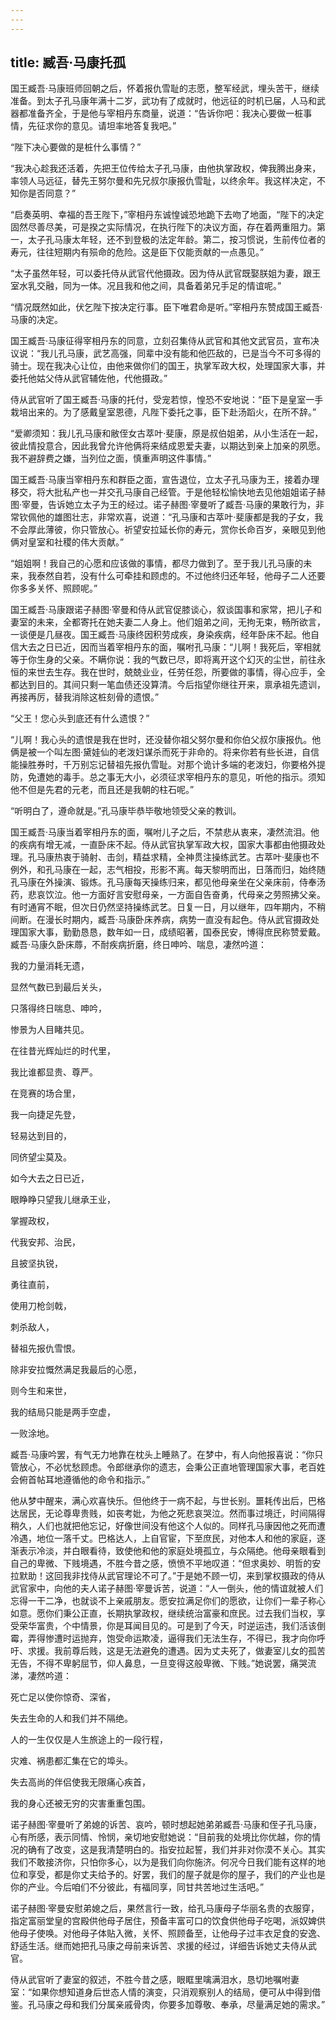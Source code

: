 ```yaml
---
---
---
```

title: 臧吾·马康托孤
---




国王臧吾·马康班师回朝之后，怀着报仇雪耻的志愿，整军经武，埋头苦干，继续准备。到太子孔马康年满十二岁，武功有了成就时，他远征的时机已届，人马和武器都准备齐全，于是他与宰相丹东商量，说道：“告诉你吧：我决心要做一桩事情，先征求你的意见。请坦率地答复我吧。”

“陛下决心要做的是桩什么事情？”

“我决心趁我还活着，先把王位传给太子孔马康，由他执掌政权，俾我腾出身来，率领人马远征，替先王努尔曼和先兄叔尔康报仇雪耻，以终余年。我这样决定，不知你是否同意？”

“启奏英明、幸福的吾王陛下，”宰相丹东诚惶诚恐地跪下去吻了地面，“陛下的决定固然尽善尽美，可是揆之实际情况，在执行陛下的决议方面，存在着两重阻力。第一，太子孔马康太年轻，还不到登极的法定年龄。第二，按习惯说，生前传位者的寿元，往往短期内有殒命的危险。这是臣下仅能贡献的一点愚见。”

“太子虽然年轻，可以委托侍从武官代他摄政。因为侍从武官既娶朕姐为妻，跟王室水乳交融，同为一体。况且我和他之间，具备着弟兄手足的情谊呢。”

“情况既然如此，伏乞陛下按决定行事。臣下唯君命是听。”宰相丹东赞成国王臧吾·马康的决定。

国王臧吾·马康征得宰相丹东的同意，立刻召集侍从武官和其他文武官员，宣布决议说：“我儿孔马康，武艺高强，同辈中没有能和他匹敌的，已是当今不可多得的骑士。现在我决心让位，由他来做你们的国王，执掌军政大权，处理国家大事，并委托他姑父侍从武官辅佐他，代他摄政。”

侍从武官听了国王臧吾·马康的托付，受宠若惊，惶恐不安地说：“臣下是皇室一手栽培出来的。为了感戴皇室恩德，凡陛下委托之事，臣下赴汤蹈火，在所不辞。”

“爱卿须知：我儿孔马康和敝侄女古萃叶·斐康，原是叔伯姐弟，从小生活在一起，彼此情投意合，因此我曾允许他俩将来结成恩爱夫妻，以期达到亲上加亲的夙愿。我不避辞费之嫌，当列位之面，慎重声明这件事情。”

国王臧吾·马康当宰相丹东和群臣之面，宣告退位，立太子孔马康为王，接着办理移交，将大批私产也一并交孔马康自己经管。于是他轻松愉快地去见他姐姐诺子赫图·宰曼，告诉她立太子为王的经过。诺子赫图·宰曼听了臧吾·马康的果敢行为，非常钦佩他的雄图壮志，非常欢喜，说道：“孔马康和古萃叶·斐康都是我的子女，我不会厚此薄彼，你只管放心。祈望安拉延长你的寿元，赏你长命百岁，亲眼见到他俩对皇室和社稷的伟大贡献。”

“姐姐啊！我自己的心愿和应该做的事情，都尽力做到了。至于我儿孔马康的未来，我泰然自若，没有什么可牵挂和顾虑的。不过他终归还年轻，他母子二人还要你多多关怀、照顾呢。”

国王臧吾·马康跟诺子赫图·宰曼和侍从武官促膝谈心，叙谈国事和家常，把儿子和妻室的未来，全都寄托在她夫妻二人身上。他们姐弟之间，无拘无束，畅所欲言，一谈便是几昼夜。国王臧吾·马康终因积劳成疾，身染疾病，经年卧床不起。他自信大去之日已近，因而当着宰相丹东的面，嘱咐孔马康：“儿啊！我死后，宰相就等于你生身的父亲。不瞒你说：我的气数已尽，即将离开这个幻灭的尘世，前往永恒的来世去生存。我在世时，兢兢业业，任劳任怨，所要做的事情，得心应手，全都达到目的。其间只剩一笔血债还没算清。今后指望你继往开来，禀承祖先遗训，再接再厉，替我消除这桩刻骨的遗恨。”

“父王！您心头到底还有什么遗恨？”

“儿啊！我心头的遗恨是我在世时，还没替你祖父努尔曼和你伯父叔尔康报仇。他俩是被一个叫左图·黛娃仙的老泼妇谋杀而死于非命的。将来你若有些长进，自信能操胜券时，千万别忘记替祖先报仇雪耻。对那个诡计多端的老泼妇，你要格外提防，免遭她的毒手。总之事无大小，必须征求宰相丹东的意见，听他的指示。须知他不但是先君的元老，而且还是我朝的柱石呢。”

“听明白了，遵命就是。”孔马康毕恭毕敬地领受父亲的教训。

国王臧吾·马康当着宰相丹东的面，嘱咐儿子之后，不禁悲从衷来，凄然流泪。他的疾病有增无减，一直卧床不起。侍从武官执掌军政大权，国家大事都由他摄政处理。孔马康热衷于骑射、击剑，精益求精，全神贯注操练武艺。古萃叶·斐康也不例外，和孔马康在一起，志气相投，形影不离。每天黎明而出，日落而归，始终随孔马康在外操演、锻炼。孔马康每天操练归来，都见他母亲坐在父亲床前，侍奉汤药，悲哀饮泣。他一方面好言安慰母亲，一方面自告奋勇，代母亲之劳照拂父亲。有时通宵不眠，但次日仍然坚持操练武艺。日复一日，月以继年，四年期内，不稍间断。在漫长时期内，臧吾·马康卧床养病，病势一直没有起色。侍从武官摄政处理国家大事，勤勤恳恳，数年如一日，成绩昭著，国泰民安，博得庶民称赞爱戴。臧吾·马康久卧床蓐，不耐疾病折磨，终日呻吟、喘息，凄然吟道：

我的力量消耗无遗，

显然气数已到最后关头，

只落得终日喘息、呻吟，

惨景为人目睹共见。

在往昔光辉灿烂的时代里，

我比谁都显贵、尊严。

在竞赛的场合里，

我一向捷足先登，

轻易达到目的，

同侪望尘莫及。

如今大去之日已近，

眼睁睁只望我儿继承王业，

掌握政权，

代我安邦、治民，

且披坚执锐，

勇往直前，

使用刀枪剑戟，

刺杀敌人，

替祖先报仇雪恨。

除非安拉慨然满足我最后的心愿，

则今生和来世，

我的结局只能是两手空虚，

一败涂地。

臧吾·马康吟罢，有气无力地靠在枕头上睡熟了。在梦中，有人向他报喜说：“你只管放心，不必忧愁顾虑。令郎继承你的遗志，会秉公正直地管理国家大事，老百姓会俯首帖耳地遵循他的命令和指示。”

他从梦中醒来，满心欢喜快乐。但他终于一病不起，与世长别。噩耗传出后，巴格达居民，无论尊卑贵贱，如丧考妣，为他之死悲哀哭泣。然而事过境迁，时间隔得稍久，人们也就把他忘记，好像世间没有他这个人似的。同样孔马康因他之死而遭冷遇，地位一落千丈。巴格达人，上自官宦，下至庶民，对他本人和他的家庭，逐渐表示冷淡，并白眼看待，致使他和他的家庭处境孤立，与众隔绝。他母亲眼看到自己的卑微、下贱境遇，不胜今昔之感，愤愤不平地叹道：“但求奥妙、明哲的安拉默助！这回我非找侍从武官理论不可了。”于是她不顾一切，来到掌权摄政的侍从武官家中，向他的夫人诺子赫图·宰曼诉苦，说道：“人一倒头，他的情谊就被人们忘得一干二净，也就谈不上亲戚朋友。愿安拉满足你们的愿欲，让你们一辈子称心如意。愿你们秉公正直，长期执掌政权，继续统治富豪和庶民。过去我们当权，享受荣华富贵，个中情景，你是耳闻目见的。可是到了今天，时逆运违，我们活该倒霉，弄得惨遭时运抛弃，饱受命运欺凌，逼得我们无法生存，不得已，我才向你呼吁、求援。我前尊后贱，这是无法避免的遭遇。因为丈夫死了，做妻室儿女的孤苦无告，不得不卑躬屈节，仰人鼻息，一旦变得这般卑微、下贱。”她说罢，痛哭流涕，凄然吟道：

死亡足以使你惊奇、深省，

失去生命的人和我们并不隔绝。

人的一生仅仅是人生旅途上的一段行程，

灾难、祸患都汇集在它的埠头。

失去高尚的伴侣使我无限痛心疾首，

我的身心还被无穷的灾害重重包围。

诺子赫图·宰曼听了弟媳的诉苦、哀吟，顿时想起她弟弟臧吾·马康和侄子孔马康，心有所感，表示同情、怜悯，亲切地安慰她说：“目前我的处境比你优越，你的情况的确有了改变，这是我清楚明白的。指安拉起誓，我们并非对你漠不关心。其实我们不敢接济你，只怕你多心，以为是我们向你施济。何况今日我们能有这样的地位和享受，都是你丈夫给予的。好罢，我们的屋子就是你的屋子，我们的产业也是你的产业。今后咱们不分彼此，有福同享，同甘共苦地过生活吧。”

诺子赫图·宰曼安慰弟媳之后，果然言行一致，给孔马康母子华丽名贵的衣服穿，指定富丽堂皇的宫殿供他母子居住，预备丰富可口的饮食供他母子吃喝，派奴婢供他母子使唤。对他母子体贴入微，关怀、照顾备至，让他母子过丰衣足食的安逸、舒适生活。继而她把孔马康之母前来诉苦、求援的经过，详细告诉她丈夫侍从武官。

侍从武官听了妻室的叙述，不胜今昔之感，眼眶里噙满泪水，恳切地嘱咐妻室：“如果你想知道身后世态人情的演变，只消观察别人的结局，便可从中得到借鉴。孔马康之母和我们分属亲戚骨肉，你要多加尊敬、奉承，尽量满足她的需求。”